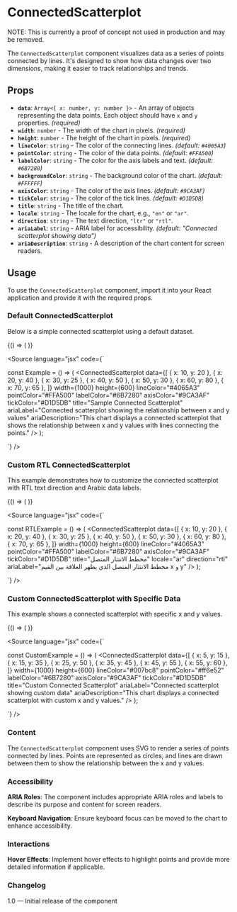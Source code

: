 
<Meta title="Components/Charts/ConnectedScatterplot" component={ConnectedScatterplot} />

# ConnectedScatterplot

NOTE: This is currently a proof of concept not used in production and may be removed.

The `ConnectedScatterplot` component visualizes data as a series of points connected by lines. It's designed to show how data changes over two dimensions, making it easier to track relationships and trends.

## Props

- **`data`**: `Array<{ x: number, y: number }>` - An array of objects representing the data points. Each object should have `x` and `y` properties. *(required)*
- **`width`**: `number` - The width of the chart in pixels. *(required)*
- **`height`**: `number` - The height of the chart in pixels. *(required)*
- **`lineColor`**: `string` - The color of the connecting lines. *(default: `#4065A3`)*
- **`pointColor`**: `string` - The color of the data points. *(default: `#FFA500`)*
- **`labelColor`**: `string` - The color for the axis labels and text. *(default: `#6B7280`)*
- **`backgroundColor`**: `string` - The background color of the chart. *(default: `#FFFFFF`)*
- **`axisColor`**: `string` - The color of the axis lines. *(default: `#9CA3AF`)*
- **`tickColor`**: `string` - The color of the tick lines. *(default: `#D1D5DB`)*
- **`title`**: `string` - The title of the chart.
- **`locale`**: `string` - The locale for the chart, e.g., `"en"` or `"ar"`.
- **`direction`**: `string` - The text direction, `"ltr"` or `"rtl"`.
- **`ariaLabel`**: `string` - ARIA label for accessibility. *(default: "Connected scatterplot showing data")*
- **`ariaDescription`**: `string` - A description of the chart content for screen readers.

## Usage

To use the `ConnectedScatterplot` component, import it into your React application and provide it with the required props.

### Default ConnectedScatterplot

Below is a simple connected scatterplot using a default dataset.

<Canvas>
  <Story name="Default ConnectedScatterplot">
    {() => (
      <ConnectedScatterplot
        data={[
          { x: 10, y: 20 },
          { x: 20, y: 40 },
          { x: 30, y: 25 },
          { x: 40, y: 50 },
          { x: 50, y: 30 },
          { x: 60, y: 80 },
          { x: 70, y: 65 },
        ]}
        width={1000}
        height={600}
        lineColor="#4065A3"
        pointColor="#FFA500"
        labelColor="#6B7280"
        axisColor="#9CA3AF"
        tickColor="#D1D5DB"
        title="Sample Connected Scatterplot"
        ariaLabel="Connected scatterplot showing the relationship between x and y values"
        ariaDescription="This chart displays a connected scatterplot that shows the relationship between x and y values with lines connecting the points."
      />
    )}
  </Story>
</Canvas>

<Source
  language="jsx"
  code={`

const Example = () => (
  <ConnectedScatterplot
    data={[
      { x: 10, y: 20 },
      { x: 20, y: 40 },
      { x: 30, y: 25 },
      { x: 40, y: 50 },
      { x: 50, y: 30 },
      { x: 60, y: 80 },
      { x: 70, y: 65 },
    ]}
    width={1000}
    height={600}
    lineColor="#4065A3"
    pointColor="#FFA500"
    labelColor="#6B7280"
    axisColor="#9CA3AF"
    tickColor="#D1D5DB"
    title="Sample Connected Scatterplot"
    ariaLabel="Connected scatterplot showing the relationship between x and y values"
    ariaDescription="This chart displays a connected scatterplot that shows the relationship between x and y values with lines connecting the points."
  />
);

`}
/>

### Custom RTL ConnectedScatterplot

This example demonstrates how to customize the connected scatterplot with RTL text direction and Arabic data labels.

<Canvas>
  <Story name="Custom RTL ConnectedScatterplot">
    {() => (
      <ConnectedScatterplot
        data={[
          { x: 10, y: 20 },
          { x: 20, y: 40 },
          { x: 30, y: 25 },
          { x: 40, y: 50 },
          { x: 50, y: 30 },
          { x: 60, y: 80 },
          { x: 70, y: 65 },
        ]}
        width={1000}
        height={600}
        lineColor="#4065A3"
        pointColor="#FFA500"
        labelColor="#6B7280"
        axisColor="#9CA3AF"
        tickColor="#D1D5DB"
        title="مخطط الانتثار المتصل"
        locale="ar"
        direction="rtl"
        ariaLabel="مخطط الانتثار المتصل الذي يظهر العلاقة بين القيم x و y"
      />
    )}
  </Story>
</Canvas>

<Source
  language="jsx"
  code={`

const RTLExample = () => (
  <ConnectedScatterplot
    data={[
      { x: 10, y: 20 },
      { x: 20, y: 40 },
      { x: 30, y: 25 },
      { x: 40, y: 50 },
      { x: 50, y: 30 },
      { x: 60, y: 80 },
      { x: 70, y: 65 },
    ]}
    width={1000}
    height={600}
    lineColor="#4065A3"
    pointColor="#FFA500"
    labelColor="#6B7280"
    axisColor="#9CA3AF"
    tickColor="#D1D5DB"
    title="مخطط الانتثار المتصل"
    locale="ar"
    direction="rtl"
    ariaLabel="مخطط الانتثار المتصل الذي يظهر العلاقة بين القيم x و y"
  />
);

`}
/>

### Custom ConnectedScatterplot with Specific Data

This example shows a connected scatterplot with specific x and y values.

<Canvas>
  <Story name="Custom ConnectedScatterplot">
    {() => (
      <ConnectedScatterplot
        data={[
          { x: 5, y: 15 },
          { x: 15, y: 35 },
          { x: 25, y: 50 },
          { x: 35, y: 45 },
          { x: 45, y: 55 },
          { x: 55, y: 60 },
        ]}
        width={1000}
        height={600}
        lineColor="#007bc8"
        pointColor="#ff6e52"
        labelColor="#6B7280"
        axisColor="#9CA3AF"
        tickColor="#D1D5DB"
        title="Custom Connected Scatterplot"
        ariaLabel="Connected scatterplot showing custom data"
        ariaDescription="This chart displays a connected scatterplot with custom x and y values."
      />
    )}
  </Story>
</Canvas>

<Source
  language="jsx"
  code={`

const CustomExample = () => (
  <ConnectedScatterplot
    data={[
      { x: 5, y: 15 },
      { x: 15, y: 35 },
      { x: 25, y: 50 },
      { x: 35, y: 45 },
      { x: 45, y: 55 },
      { x: 55, y: 60 },
    ]}
    width={1000}
    height={600}
    lineColor="#007bc8"
    pointColor="#ff6e52"
    labelColor="#6B7280"
    axisColor="#9CA3AF"
    tickColor="#D1D5DB"
    title="Custom Connected Scatterplot"
    ariaLabel="Connected scatterplot showing custom data"
    ariaDescription="This chart displays a connected scatterplot with custom x and y values."
  />
);

`}
/>

### Content

The `ConnectedScatterplot` component uses SVG to render a series of points connected by lines. Points are represented as circles, and lines are drawn between them to show the relationship between the x and y values.

### Accessibility

**ARIA Roles**: The component includes appropriate ARIA roles and labels to describe its purpose and content for screen readers.

**Keyboard Navigation**: Ensure keyboard focus can be moved to the chart to enhance accessibility.

### Interactions

**Hover Effects**: Implement hover effects to highlight points and provide more detailed information if applicable.

### Changelog

1.0 — Initial release of the component

